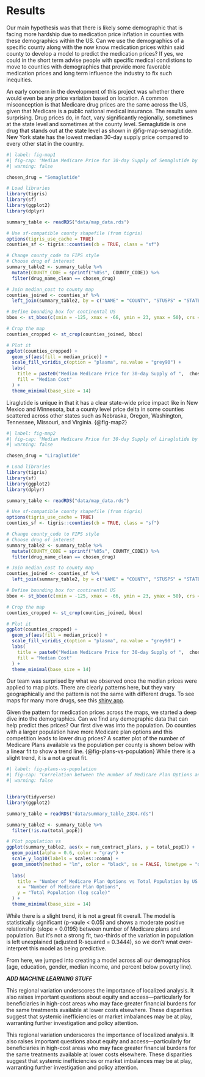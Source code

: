 # Results

Our main hypothesis was that there is likely some demographic that is facing more hardship due to medication price inflation in counties with these demographics within the US. Can we use the demographics of a specific county along with the now know medication prices within said county to develop a model to predict the medication prices? If yes, we could in the short term advise people with specific medical condistions to move to counties with demographics that provide more favorable medication prices and long term influence the industry to fix such inequities. 

 An early concern in the development of this project was whether there would even be any price variation based on location.  A common misconception is that Medicare drug prices are the same across the US, given that Medicare is a public national medical insurance. The results were surprising. Drug prices do, in fact, vary significantly regionally, sometimes at the state level and sometimes at the county level. Semaglutide is one drug that stands out at the state level as shown in @fig-map-semaglutide. New York state has the lowest median 30-day supply price compared to every other stat in the country.

```r
#| label: fig-map1
#| fig-cap: "Median Medicare Price for 30-day Supply of Semaglutide by US County"
#| warning: false

chosen_drug = "Semaglutide"

# Load libraries
library(tigris)
library(sf)
library(ggplot2)
library(dplyr)

summary_table <- readRDS("data/map_data.rds")

# Use sf-compatible county shapefile (from tigris)
options(tigris_use_cache = TRUE)
counties_sf <- tigris::counties(cb = TRUE, class = "sf")

# Change county_code to FIPS style
# Choose drug of interest
summary_table2 <- summary_table %>%
  mutate(COUNTY_CODE = sprintf("%05s", COUNTY_CODE)) %>%
  filter(drug_name_clean == chosen_drug)

# Join median_cost to county map
counties_joined <- counties_sf %>%
  left_join(summary_table2, by = c("NAME" = "COUNTY", "STUSPS" = "STATE"))

# Define bounding box for continental US
bbox <- st_bbox(c(xmin = -125, xmax = -66, ymin = 23, ymax = 50), crs = st_crs(counties_joined))

# Crop the map
counties_cropped <- st_crop(counties_joined, bbox)

# Plot it
ggplot(counties_cropped) +
  geom_sf(aes(fill = median_price)) +
  scale_fill_viridis_c(option = "plasma", na.value = "grey90") +
  labs(
    title = paste0("Median Medicare Price for 30-day Supply of ",  chosen_drug, " by US County "),
    fill = "Median Cost"
  ) +
  theme_minimal(base_size = 14)
```

Liraglutide is unique in that it has a clear state-wide price impact like in New Mexico and Minnesota, but a county level price delta in some counties scattered across other states such as Nebraska, Oregon, Washington, Tennessee, Missouri, and Virginia. {@fig-map2}

```r
#| label: fig-map2
#| fig-cap: "Median Medicare Price for 30-day Supply of Liraglutide by US County"
#| warning: false

chosen_drug = "Liraglutide"

# Load libraries
library(tigris)
library(sf)
library(ggplot2)
library(dplyr)

summary_table <- readRDS("data/map_data.rds")

# Use sf-compatible county shapefile (from tigris)
options(tigris_use_cache = TRUE)
counties_sf <- tigris::counties(cb = TRUE, class = "sf")

# Change county_code to FIPS style
# Choose drug of interest
summary_table2 <- summary_table %>%
  mutate(COUNTY_CODE = sprintf("%05s", COUNTY_CODE)) %>%
  filter(drug_name_clean == chosen_drug)

# Join median_cost to county map
counties_joined <- counties_sf %>%
  left_join(summary_table2, by = c("NAME" = "COUNTY", "STUSPS" = "STATE"))

# Define bounding box for continental US
bbox <- st_bbox(c(xmin = -125, xmax = -66, ymin = 23, ymax = 50), crs = st_crs(counties_joined))

# Crop the map
counties_cropped <- st_crop(counties_joined, bbox)

# Plot it
ggplot(counties_cropped) +
  geom_sf(aes(fill = median_price)) +
  scale_fill_viridis_c(option = "plasma", na.value = "grey90") +
  labs(
    title = paste0("Median Medicare Price for 30-day Supply of ",  chosen_drug, " by US County "),
    fill = "Median Cost"
  ) +
  theme_minimal(base_size = 14)
```

Our team was surprised by what we observed once the median prices were applied to map plots.  There are clearly patterns here, but they vary geographically and the pattern is not the same with different drugs. To see maps for many more drugs, see this [shiny app](https://gpc1.shinyapps.io/shiny_maps_drug_median_price/). 

Given the pattern for medication prices across the maps, we started a deep dive into the demographics. Can we find any demographic data that can help predict thes prices? Our first dive was into the population. Do counties with a larger population have more Medicare plan options and this competition leads to lower drug prices? A scatter plot of the number of Medicare Plans available vs the population per county is shown below with a linear fit to show a trend line. {@fig-plans-vs-population} While there is a slight trend, it is a not a great fit. 

```r
#| label: fig-plans-vs-population
#| fig-cap: "Correlation between the number of Medicare Plan Options and Total Population by US County in 23Q4"
#| warning: false


library(tidyverse)
library(ggplot2)

summary_table = readRDS("data/summary_table_23Q4.rds")

summary_table2 <- summary_table %>%
  filter(!is.na(total_popE))

# Plot population vs
ggplot(summary_table2, aes(x = num_contract_plans, y = total_popE)) +
  geom_point(alpha = 0.6, color = "gray") +
  scale_y_log10(labels = scales::comma) + 
  geom_smooth(method = "lm", color = "black", se = FALSE, linetype = "dashed") +
  
  labs(
    title = "Number of Medicare Plan Options vs Total Population by US County in 23Q4",
    x = "Number of Medicare Plan Options",
    y = "Total Population (log scale)"
  ) +
  theme_minimal(base_size = 14)
```

While there is a slight trend, it is not a great fit overall. The model is statistically significant (p-vaule < 0.05) and shows a moderate positive relationship (slope = 0.0195) between number of Medicare plans and population. But it's not a strong fit, two-thirds of the variation in population is left unexplained (adjusted R-squared = 0.3444), so we don’t wnat over-interpret this model as being predictive.
 
From here, we jumped into creating a model across all our demographics (age, education, gender, median income, and percent below poverty line). 

***ADD MACHINE LEARNING STUFF***

This regional variation underscores the importance of localized analysis. It also raises important questions about equity and access—particularly for beneficiaries in high-cost areas who may face greater financial burdens for the same treatments available at lower costs elsewhere. These disparities suggest that systemic inefficiencies or market imbalances may be at play, warranting further investigation and policy attention.

This regional variation underscores the importance of localized analysis. It also raises important questions about equity and access—particularly for beneficiaries in high-cost areas who may face greater financial burdens for the same treatments available at lower costs elsewhere. These disparities suggest that systemic inefficiencies or market imbalances may be at play, warranting further investigation and policy attention.


